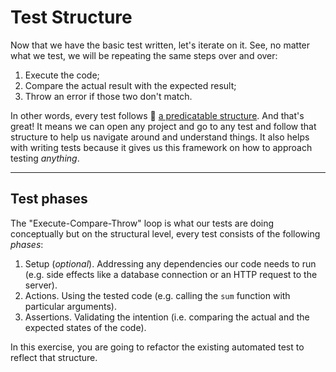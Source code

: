 # Test Structure

Now that we have the basic test written, let's iterate on it. See, no matter what we test, we will be repeating the same steps over and over:

1. Execute the code;
1. Compare the actual result with the expected result;
1. Throw an error if those two don't match.

In other words, every test follows 📜 [a predicatable structure](https://www.epicweb.dev/anatomy-of-a-test). And that's great! It means we can open any project and go to any test and follow that structure to help us navigate around and understand things. It also helps with writing tests because it gives us this framework on how to approach testing _anything_.

---

## Test phases

The "Execute-Compare-Throw" loop is what our tests are doing conceptually but on the structural level, every test consists of the following _phases_:

1. Setup (_optional_). Addressing any dependencies our code needs to run (e.g. side effects like a database connection or an HTTP request to the server).
1. Actions. Using the tested code (e.g. calling the `sum` function with particular arguments).
1. Assertions. Validating the intention (i.e. comparing the actual and the expected states of the code).

In this exercise, you are going to refactor the existing automated test to reflect that structure.
